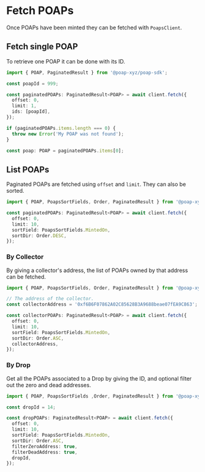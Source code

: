 # Fetch POAPs

Once POAPs have been minted they can be fetched with `PoapsClient`.

## Fetch single POAP

To retrieve one POAP it can be done with its ID.

```typescript
import { POAP, PaginatedResult } from '@poap-xyz/poap-sdk';

const poapId = 999;

const paginatedPOAPs: PaginatedResult<POAP> = await client.fetch({
  offset: 0,
  limit: 1,
  ids: [poapId],
});

if (paginatedPOAPs.items.length === 0) {
  throw new Error('My POAP was not found');
}

const poap: POAP = paginatedPOAPs.items[0];
```

## List POAPs

Paginated POAPs are fetched using `offset` and `limit`. They can also be sorted.

```typescript
import { POAP, PoapsSortFields, Order, PaginatedResult } from '@poap-xyz/poap-sdk';

const paginatedPOAPs: PaginatedResult<POAP> = await client.fetch({
  offset: 0,
  limit: 10,
  sortField: PoapsSortFields.MintedOn,
  sortDir: Order.DESC,
});
```

### By Collector

By giving a collector's address, the list of POAPs owned by that address can be
fetched.

```typescript
import { POAP, PoapsSortFields, Order, PaginatedResult } from '@poap-xyz/poap-sdk';

// The address of the collector.
const collectorAddress = '0xf6B6F07862A02C85628B3A9688beae07fEA9C863';

const collectorPOAPs: PaginatedResult<POAP> = await client.fetch({
  offset: 0,
  limit: 10,
  sortField: PoapsSortFields.MintedOn,
  sortDir: Order.ASC,
  collectorAddress,
});
```

### By Drop

Get all the POAPs associated to a Drop by giving the ID, and optional filter out
the zero and dead addresses.

```typescript
import { POAP, PoapsSortFields ,Order, PaginatedResult } from '@poap-xyz/poap-sdk';

const dropId = 14;

const dropPOAPs: PaginatedResult<POAP> = await client.fetch({
  offset: 0,
  limit: 10,
  sortField: PoapsSortFields.MintedOn,
  sortDir: Order.ASC,
  filterZeroAddress: true,
  filterDeadAddress: true,
  dropId,
});
```
